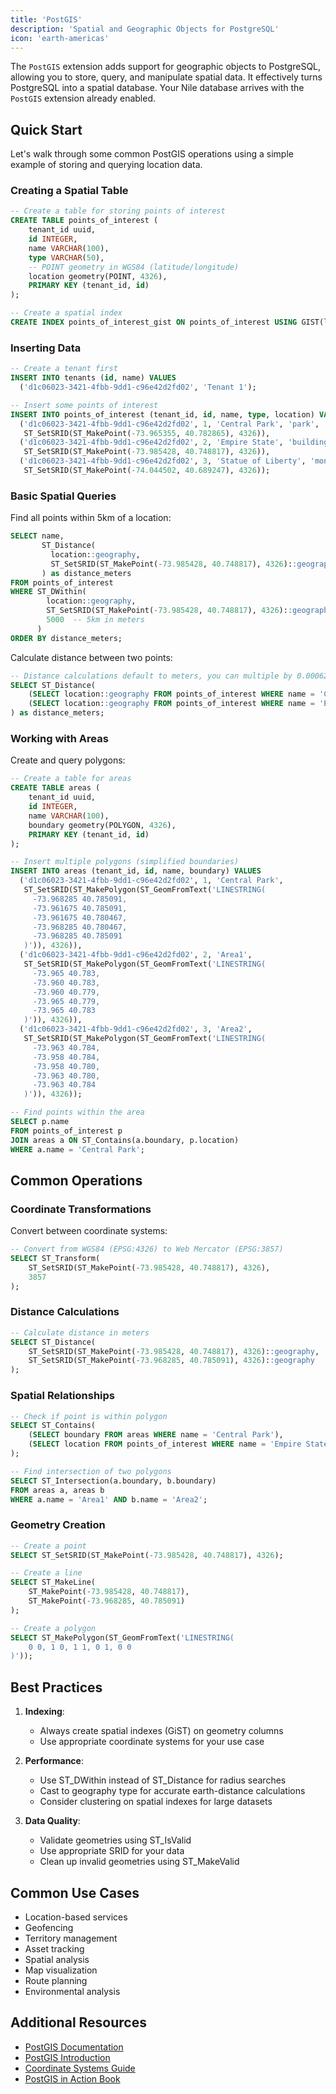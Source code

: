 ```yaml
---
title: 'PostGIS'
description: 'Spatial and Geographic Objects for PostgreSQL'
icon: 'earth-americas'
---
```


The `PostGIS` extension adds support for geographic objects to PostgreSQL, allowing you to store, query, and manipulate spatial data. It effectively turns PostgreSQL into a spatial database.
Your Nile database arrives with the `PostGIS` extension already enabled.

## Quick Start

Let's walk through some common PostGIS operations using a simple example of storing and querying location data.

### Creating a Spatial Table

```sql
-- Create a table for storing points of interest
CREATE TABLE points_of_interest (
    tenant_id uuid,
    id INTEGER,
    name VARCHAR(100),
    type VARCHAR(50),
    -- POINT geometry in WGS84 (latitude/longitude)
    location geometry(POINT, 4326),
    PRIMARY KEY (tenant_id, id)
);

-- Create a spatial index
CREATE INDEX points_of_interest_gist ON points_of_interest USING GIST(location);
```

### Inserting Data

```sql
-- Create a tenant first
INSERT INTO tenants (id, name) VALUES
  ('d1c06023-3421-4fbb-9dd1-c96e42d2fd02', 'Tenant 1');

-- Insert some points of interest
INSERT INTO points_of_interest (tenant_id, id, name, type, location) VALUES
  ('d1c06023-3421-4fbb-9dd1-c96e42d2fd02', 1, 'Central Park', 'park',
   ST_SetSRID(ST_MakePoint(-73.965355, 40.782865), 4326)),
  ('d1c06023-3421-4fbb-9dd1-c96e42d2fd02', 2, 'Empire State', 'building',
   ST_SetSRID(ST_MakePoint(-73.985428, 40.748817), 4326)),
  ('d1c06023-3421-4fbb-9dd1-c96e42d2fd02', 3, 'Statue of Liberty', 'monument',
   ST_SetSRID(ST_MakePoint(-74.044502, 40.689247), 4326));
```

### Basic Spatial Queries

Find all points within 5km of a location:
```sql
SELECT name, 
       ST_Distance(
         location::geography,
         ST_SetSRID(ST_MakePoint(-73.985428, 40.748817), 4326)::geography
       ) as distance_meters
FROM points_of_interest
WHERE ST_DWithin(
        location::geography,
        ST_SetSRID(ST_MakePoint(-73.985428, 40.748817), 4326)::geography,
        5000  -- 5km in meters
      )
ORDER BY distance_meters;
```

Calculate distance between two points:
```sql
-- Distance calculations default to meters, you can multiple by 0.000621371 to get miles
SELECT ST_Distance(
    (SELECT location::geography FROM points_of_interest WHERE name = 'Central Park'),
    (SELECT location::geography FROM points_of_interest WHERE name = 'Empire State')
) as distance_meters;
```

### Working with Areas

Create and query polygons:
```sql
-- Create a table for areas
CREATE TABLE areas (
    tenant_id uuid,
    id INTEGER,
    name VARCHAR(100),
    boundary geometry(POLYGON, 4326),
    PRIMARY KEY (tenant_id, id)
);

-- Insert multiple polygons (simplified boundaries)
INSERT INTO areas (tenant_id, id, name, boundary) VALUES
  ('d1c06023-3421-4fbb-9dd1-c96e42d2fd02', 1, 'Central Park',
   ST_SetSRID(ST_MakePolygon(ST_GeomFromText('LINESTRING(
     -73.968285 40.785091,
     -73.961675 40.785091,
     -73.961675 40.780467,
     -73.968285 40.780467,
     -73.968285 40.785091
   )')), 4326)),
  ('d1c06023-3421-4fbb-9dd1-c96e42d2fd02', 2, 'Area1',
   ST_SetSRID(ST_MakePolygon(ST_GeomFromText('LINESTRING(
     -73.965 40.783,
     -73.960 40.783,
     -73.960 40.779,
     -73.965 40.779,
     -73.965 40.783
   )')), 4326)),
  ('d1c06023-3421-4fbb-9dd1-c96e42d2fd02', 3, 'Area2',
   ST_SetSRID(ST_MakePolygon(ST_GeomFromText('LINESTRING(
     -73.963 40.784,
     -73.958 40.784,
     -73.958 40.780,
     -73.963 40.780,
     -73.963 40.784
   )')), 4326));

-- Find points within the area
SELECT p.name
FROM points_of_interest p
JOIN areas a ON ST_Contains(a.boundary, p.location)
WHERE a.name = 'Central Park';
```

## Common Operations

### Coordinate Transformations

Convert between coordinate systems:
```sql
-- Convert from WGS84 (EPSG:4326) to Web Mercator (EPSG:3857)
SELECT ST_Transform(
    ST_SetSRID(ST_MakePoint(-73.985428, 40.748817), 4326),
    3857
);
```

### Distance Calculations

```sql
-- Calculate distance in meters
SELECT ST_Distance(
    ST_SetSRID(ST_MakePoint(-73.985428, 40.748817), 4326)::geography,
    ST_SetSRID(ST_MakePoint(-73.968285, 40.785091), 4326)::geography
);
```

### Spatial Relationships

```sql
-- Check if point is within polygon
SELECT ST_Contains(
    (SELECT boundary FROM areas WHERE name = 'Central Park'),
    (SELECT location FROM points_of_interest WHERE name = 'Empire State')
);

-- Find intersection of two polygons
SELECT ST_Intersection(a.boundary, b.boundary)
FROM areas a, areas b
WHERE a.name = 'Area1' AND b.name = 'Area2';
```

### Geometry Creation

```sql
-- Create a point
SELECT ST_SetSRID(ST_MakePoint(-73.985428, 40.748817), 4326);

-- Create a line
SELECT ST_MakeLine(
    ST_MakePoint(-73.985428, 40.748817),
    ST_MakePoint(-73.968285, 40.785091)
);

-- Create a polygon
SELECT ST_MakePolygon(ST_GeomFromText('LINESTRING(
    0 0, 1 0, 1 1, 0 1, 0 0
)'));
```

## Best Practices

1. **Indexing**:
   - Always create spatial indexes (GiST) on geometry columns
   - Use appropriate coordinate systems for your use case

2. **Performance**:
   - Use ST_DWithin instead of ST_Distance for radius searches
   - Cast to geography type for accurate earth-distance calculations
   - Consider clustering on spatial indexes for large datasets

3. **Data Quality**:
   - Validate geometries using ST_IsValid
   - Use appropriate SRID for your data
   - Clean up invalid geometries using ST_MakeValid

## Common Use Cases

- Location-based services
- Geofencing
- Territory management
- Asset tracking
- Spatial analysis
- Map visualization
- Route planning
- Environmental analysis

## Additional Resources

- [PostGIS Documentation](https://postgis.net/documentation/)
- [PostGIS Introduction](https://postgis.net/workshops/postgis-intro/)
- [Coordinate Systems Guide](https://postgis.net/workshops/postgis-intro/projection.html)
- [PostGIS in Action Book](https://www.manning.com/books/postgis-in-action-third-edition)

